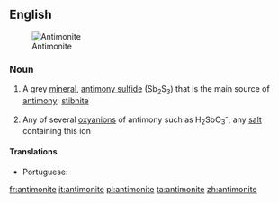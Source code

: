 ==English==
[[Image:Antimonitkristall.jpg|thumb|Antimonite]]

===Noun===
{{en-noun|~}}

# {{label|en|mineral}} A grey [[mineral]], [[antimony sulfide]] (Sb<sub>2</sub>S<sub>3</sub>) that is the main source of [[antimony]]; [[stibnite]]
# {{label|en|countable|inorganic chemistry}} Any of several [[oxyanion]]s of antimony such as H<sub>2</sub>SbO<sub>3</sub><sup>-</sup>; any [[salt]] containing this ion

====Translations====
{{trans-top|a grey mineral that is the main source of antimony}}
* Portuguese: {{t|pt|antimonita|f}}
{{trans-mid}}
{{trans-bottom}}

[[fr:antimonite]]
[[it:antimonite]]
[[pl:antimonite]]
[[ta:antimonite]]
[[zh:antimonite]]